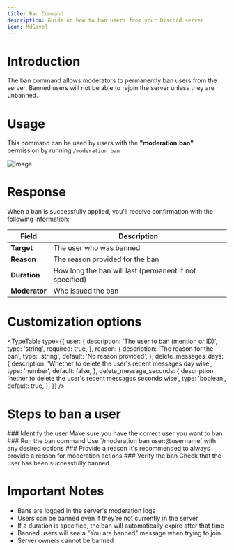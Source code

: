 ```yaml
---
title: Ban Command
description: Guide on how to ban users from your Discord server
icon: MdGavel
---
```


# Introduction

The ban command allows moderators to permanently ban users from the server. Banned users will not be able to rejoin the server unless they are unbanned.

# Usage

This command can be used by users with the **"moderation.ban"** permission by running `/moderation ban`

![Image](/moderation-ban.png)

# Response

When a ban is successfully applied, you'll receive confirmation with the following information:

| Field             | Description                                                                  |
|-------------------|------------------------------------------------------------------------------|
| **Target**        | The user who was banned                                                      |
| **Reason**        | The reason provided for the ban                                              |
| **Duration**      | How long the ban will last (permanent if not specified)                      |
| **Moderator**     | Who issued the ban                                                           |

# Customization options

<TypeTable
  type={{
    user: {
      description: 'The user to ban (mention or ID)',
      type: 'string',
      required: true,
    },
    reason: {
      description: 'The reason for the ban',
      type: 'string',
      default: 'No reason provided',
    },
    delete_messages_days: {
      description: 'Whether to delete the user\'s recent messages day wise',
      type: 'number',
      default: false,
    },
    delete_message_seconds: {
      description: 'hether to delete the user\'s recent messages seconds wise',
      type: 'boolean',
      default: true,
    },
  }}
/>

# Steps to ban a user

<Steps>
 <Step>
### Identify the user
Make sure you have the correct user you want to ban
 </Step>
 <Step>
### Run the ban command
Use `/moderation ban user:@username` with any desired options
 </Step>
 <Step>
### Provide a reason
It's recommended to always provide a reason for moderation actions
 </Step>
 <Step>
### Verify the ban
Check that the user has been successfully banned
 </Step>
</Steps>

# Important Notes

- Bans are logged in the server's moderation logs
- Users can be banned even if they're not currently in the server
- If a duration is specified, the ban will automatically expire after that time
- Banned users will see a "You are banned" message when trying to join
- Server owners cannot be banned 